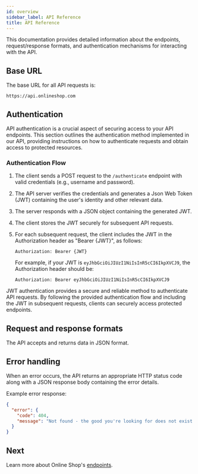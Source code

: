 ```yaml
--- 
id: overview
sidebar_label: API Reference
title: API Reference
---
```



This documentation provides detailed information about the endpoints, request/response formats, and authentication mechanisms for interacting with the API.



## Base URL

The base URL for all API requests is:

```
https://api.onlineshop.com
```


## Authentication

API authentication is a crucial aspect of securing access to your API endpoints. This section outlines the authentication method implemented in our API, providing instructions on how to authenticate requests and obtain access to protected resources.

### Authentication Flow

1. The client sends a POST request to the `/authenticate` endpoint with valid credentials (e.g., username and password).
1. The API server verifies the credentials and generates a Json Web Token (JWT) containing the user's identity and other relevant data.
1. The server responds with a JSON object containing the generated JWT.
1. The client stores the JWT securely for subsequent API requests.
1. For each subsequent request, the client includes the JWT in the Authorization header as "Bearer {JWT}", as follows:
    ```
    Authorization: Bearer {JWT}
    ```

    For example, if your JWT is `eyJhbGciOiJIUzI1NiIsInR5cCI6IkpXVCJ9`, the Authorization header should be:

    ```
    Authorization: Bearer eyJhbGciOiJIUzI1NiIsInR5cCI6IkpXVCJ9
    ```

JWT authentication provides a secure and reliable method to authenticate API requests. By following the provided authentication flow and including the JWT in subsequent requests, clients can securely access protected endpoints.

## Request and response formats

The API accepts and returns data in JSON format.

## Error handling

When an error occurs, the API returns an appropriate HTTP status code along with a JSON response body containing the error details.

Example error response:

```json
{
  "error": {
    "code": 404,
    "message": "Not found - the good you're looking for does not exist in the system."
  }
}
```

## Next 

Learn more about Online Shop's [endpoints](/api/swagger).